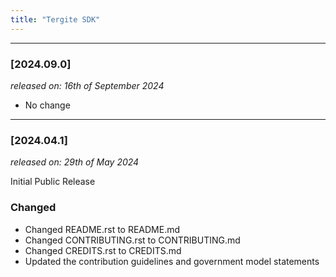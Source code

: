 ```yaml
---
title: "Tergite SDK"
---
```


---

### [2024.09.0]
_released on: 16th of September 2024_

- No change

---

### [2024.04.1]
_released on: 29th of May 2024_

Initial Public Release

### Changed

- Changed README.rst to README.md
- Changed CONTRIBUTING.rst to CONTRIBUTING.md
- Changed CREDITS.rst to CREDITS.md
- Updated the contribution guidelines and government model statements
